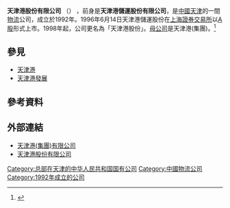 {{Otheruses|subject=上海上市的天津港營運商 |other=香港上市的天津港營運商|天津港發展}}

{{Infobox_Company |
  company_name_zh = 天津港股份有限公司 |
  company_name = 天津港股份有限公司 |
  company_logo = [[File:tianjinportholdings.gif|File:tianjinportholdings.gif]] |
  company_type = [[國有企業|國有企業]] |
  foundation = 1996年 |
  location =[[中國|中國]][[天津|天津]]|
  industry = [[港口|港口]]營運|
  key_people = [[主席|主席]]：于汝民| 
  sales =  |
  profit =  |
  asset = |
  market_value = |
  num_employees = |
  revenue = |
  products = |
  parent = 天津港(集團)|
  homepage = [http://www.tianjin-port.com/  天津港股份有限公司]
}}

'''天津港股份有限公司''' （{{SSE|600717}}） ，前身是'''天津港儲運股份有限公司'''，是[[中國|中國]][[天津|天津]]的一間[[物流|物流]]公司，成立於1992年。1996年6月14日天津港儲運股份在[[上海證券交易所|上海證券交易所]]以[[A股|A股]]形式上市。1998年起，公司更名為「天津港股份」。[[母公司|母公司]]是天津港(集團)。<ref>{{Cite web |url=http://www.tianjin-port.com/aboutus.asp |title=天津港股份公司概述 |access-date=2008-05-19 |archive-date=2008-11-21 |archive-url=https://web.archive.org/web/20081121084246/http://www.tianjin-port.com/aboutus.asp |dead-url=yes }}</ref>

==參見==
*[[天津港|天津港]]
*[[天津港發展|天津港發展]]

==參考資料==
<div class="references-small">
<references />
</div>

==外部連結==
*[http://www.ptacn.com/ 天津港(集團)有限公司]{{Wayback|url=http://www.ptacn.com/ |date=20080530233251 }}
*[http://www.tianjin-port.com/ 天津港股份有限公司]{{Wayback|url=http://www.tianjin-port.com/ |date=20080516102754 }}

[[Category:总部在天津的中华人民共和国国有公司|Category:总部在天津的中华人民共和国国有公司]]
[[Category:中國物流公司|Category:中國物流公司]]
[[Category:1992年成立的公司|Category:1992年成立的公司]]